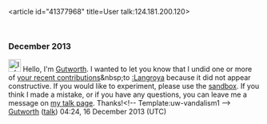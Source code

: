 <article id="41377968" title=User talk:124.181.200.120>
	<talkpage id="41377968" title="User talk:124.181.200.120">
=== December 2013 ===
[[File:Information.svg|25px|alt=Information icon]] Hello, I'm [[User:Gutworth|Gutworth]]. I wanted to let you know that I undid one or more of [[Special:Contributions/124.181.200.120|your recent contributions]]&amp;nbsp;to [[:Langroya]] because it did not appear constructive. If you would like to experiment, please use the [[WP:sandbox|sandbox]]. If you think I made a mistake, or if you have any questions, you can leave me a message on [[User_talk:Gutworth|my talk page]]. Thanks!&lt;!-- Template:uw-vandalism1 --&gt; [[User:Gutworth|Gutworth]] ([[User talk:Gutworth|talk]]) 04:24, 16 December 2013 (UTC)
	</talkpage>
</article>